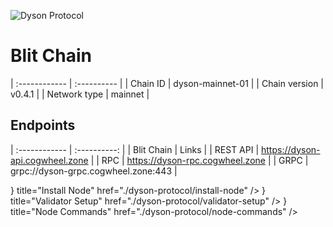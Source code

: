 
![Dyson Protocol](../../public/icons/dysonIcon.png)

# Blit Chain

| :------------      | :----------      |
| Chain ID           | dyson-mainnet-01       |
| Chain version      | v0.4.1  |
| Network type       | mainnet   |

## Endpoints

| :------------      | :----------:                         |
| Blit Chain         | Links                                |
| REST API           | https://dyson-api.cogwheel.zone      |
| RPC                | https://dyson-rpc.cogwheel.zone      |
| GRPC               | grpc://dyson-grpc.cogwheel.zone:443  |

<Cards>
  <Card
    icon={<ChevronRightIcon />}
    title="Install Node"
    href="./dyson-protocol/install-node"
  />
  <Card
    icon={<ChevronRightIcon />}
    title="Validator Setup"
    href="./dyson-protocol/validator-setup"
  />
  <Card
    icon={<ChevronRightIcon />}
    title="Node Commands"
    href="./dyson-protocol/node-commands"
  />
</Cards>